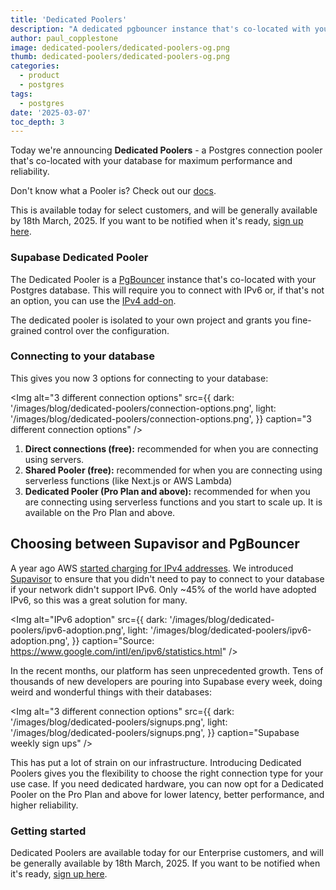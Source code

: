 ```yaml
---
title: 'Dedicated Poolers'
description: "A dedicated pgbouncer instance that's co-located with your database for maximum performance and reliability."
author: paul_copplestone
image: dedicated-poolers/dedicated-poolers-og.png
thumb: dedicated-poolers/dedicated-poolers-og.png
categories:
  - product
  - postgres
tags:
  - postgres
date: '2025-03-07'
toc_depth: 3
---
```


Today we're announcing **Dedicated Poolers** - a Postgres connection pooler that's co-located with your database for maximum performance and reliability.

<Admonition type="info">

Don't know what a Pooler is? Check out our [docs](/docs/guides/database/connecting-to-postgres#serverside-poolers).

</Admonition>

This is available today for select customers, and will be generally available by 18th March, 2025. If you want to be notified when it's ready, [sign up here](https://supabase.com/todo).

### Supabase Dedicated Pooler

The Dedicated Pooler is a [PgBouncer](https://www.pgbouncer.org/) instance that's co-located with your Postgres database. This will require you to connect with IPv6 or, if that's not an option, you can use the [IPv4 add-on](/guides/platform/ipv4-address).

The dedicated pooler is isolated to your own project and grants you fine-grained control over the configuration.

### Connecting to your database

This gives you now 3 options for connecting to your database:

<Img
  alt="3 different connection options"
  src={{
    dark: '/images/blog/dedicated-poolers/connection-options.png',
    light: '/images/blog/dedicated-poolers/connection-options.png',
  }}
  caption="3 different connection options"
/>

1. **Direct connections (free):** recommended for when you are connecting using servers.
2. **Shared Pooler (free):** recommended for when you are connecting using serverless functions (like Next.js or AWS Lambda)
3. **Dedicated Pooler (Pro Plan and above):** recommended for when you are connecting using serverless functions and you start to scale up. It is available on the Pro Plan and above.

## Choosing between Supavisor and PgBouncer

A year ago AWS [started charging for IPv4 addresses](/blog/ipv6). We introduced [Supavisor](/blog/supavisor-postgres-connection-pooler) to ensure that you didn't need to pay to connect to your database if your network didn't support IPv6. Only ~45% of the world have adopted IPv6, so this was a great solution for many.

<Img
  alt="IPv6 adoption"
  src={{
    dark: '/images/blog/dedicated-poolers/ipv6-adoption.png',
    light: '/images/blog/dedicated-poolers/ipv6-adoption.png',
  }}
  caption="Source: https://www.google.com/intl/en/ipv6/statistics.html"
/>

In the recent months, our platform has seen unprecedented growth. Tens of thousands of new developers are pouring into Supabase every week, doing weird and wonderful things with their databases:

<Img
  alt="3 different connection options"
  src={{
    dark: '/images/blog/dedicated-poolers/signups.png',
    light: '/images/blog/dedicated-poolers/signups.png',
  }}
  caption="Supabase weekly sign ups"
/>

This has put a lot of strain on our infrastructure. Introducing Dedicated Poolers gives you the flexibility to choose the right connection type for your use case. If you need dedicated hardware, you can now opt for a Dedicated Pooler on the Pro Plan and above for lower latency, better performance, and higher reliability.

### Getting started

Dedicated Poolers are available today for our Enterprise customers, and will be generally available by 18th March, 2025. If you want to be notified when it's ready, [sign up here](https://supabase.com/todo).
